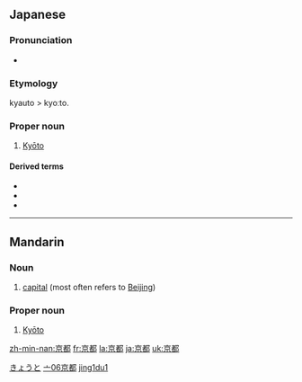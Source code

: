 ==Japanese==   
{{ja-kanjitab|京|都|}}

===Pronunciation===
* {{IPA|[kjoːto]|lang=ja}}

===Etymology===

kyauto > kyoːto.
                                    
===Proper noun===
{{ja-pos|k|proper|hira=きょうと|hhira=きやうと|rom=kyōto}}

# [[Kyōto]]

====Derived terms====
*{{term|京阪||[[Kyōto]] and [[Ōsaka]]|tr=[[けいはん]], [[keihan]]|sc=Jpan|lang=ja}}
*{{term|京阪奈||[[Kyōto]], [[Ōsaka]], and [[Nara]]|tr=[[けいはんな]], [[keihanna]]|sc=Jpan|lang=ja}}
*{{term|京阪神||[[Kyōto]], [[Ōsaka]], and [[Kōbe]]|tr=[[けいはんしん]], [[keihanshin]]|sc=Jpan|lang=ja}}

[[Category:ja:Cities|きょうと]]

----

==Mandarin==
{{zh-hanzi|[[京]][[都]]}}

===Noun===
{{cmn-noun|ts|pin=jīngdū|pint=jing1du1|rs=亠06}}

# [[capital]] (most often refers to [[Beijing]])

===Proper noun===
{{cmn-proper|ts|pin=Jīngdū|pint=jing1du1|rs=亠06}}

# [[Kyōto]]

[[Category:zh-tw:Cities|亠06京都]]
[[Category:zh-cn:Cities|jing1du1]]

[[zh-min-nan:京都]]
[[fr:京都]]
[[la:京都]]
[[ja:京都]]
[[uk:京都]]